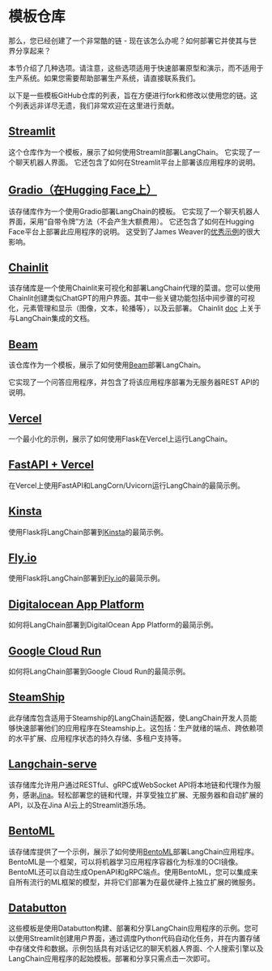 # 模板仓库

那么，您已经创建了一个非常酷的链 - 现在该怎么办呢？如何部署它并使其与世界分享起来？

本节介绍了几种选项。请注意，这些选项适用于快速部署原型和演示，而不适用于生产系统。如果您需要帮助部署生产系统，请直接联系我们。

以下是一些模板GitHub仓库的列表，旨在方便进行fork和修改以使用您的链。这个列表远非详尽无遗，我们非常欢迎在这里进行贡献。

## [Streamlit](https://github.com/hwchase17/langchain-streamlit-template)

这个仓库作为一个模板，展示了如何使用Streamlit部署LangChain。
它实现了一个聊天机器人界面。
它还包含了如何在Streamlit平台上部署该应用程序的说明。

## [Gradio（在Hugging Face上）](https://github.com/hwchase17/langchain-gradio-template)

该存储库作为一个使用Gradio部署LangChain的模板。
它实现了一个聊天机器人界面，采用“自带令牌”方法（不会产生大额费用）。
它还包含了如何在Hugging Face平台上部署此应用程序的说明。
这受到了James Weaver的[优秀示例](https://huggingface.co/JavaFXpert)的很大影响。

## [Chainlit](https://github.com/Chainlit/cookbook)

该存储库是一个使用Chainlit来可视化和部署LangChain代理的菜谱。您可以使用Chainlit创建类似ChatGPT的用户界面。其中一些关键功能包括中间步骤的可视化，元素管理和显示（图像，文本，轮播等），以及云部署。
Chainlit [doc](https://docs.chainlit.io/langchain) 上关于与LangChain集成的文档。

## [Beam](https://github.com/slai-labs/get-beam/tree/main/examples/langchain-question-answering)

该仓库作为一个模板，展示了如何使用[Beam](https://beam.cloud)部署LangChain。

它实现了一个问答应用程序，并包含了将该应用程序部署为无服务器REST API的说明。

## [Vercel](https://github.com/homanp/vercel-langchain)

一个最小化的示例，展示了如何使用Flask在Vercel上运行LangChain。

## [FastAPI + Vercel](https://github.com/msoedov/langcorn)

在Vercel上使用FastAPI和LangCorn/Uvicorn运行LangChain的最简示例。

## [Kinsta](https://github.com/kinsta/hello-world-langchain)

使用Flask将LangChain部署到[Kinsta](https://kinsta.com)的最简示例。

## [Fly.io](https://github.com/fly-apps/hello-fly-langchain)

使用Flask将LangChain部署到[Fly.io](https://fly.io/)的最简示例。

## [Digitalocean App Platform](https://github.com/homanp/digitalocean-langchain)

如何将LangChain部署到DigitalOcean App Platform的最简示例。

## [Google Cloud Run](https://github.com/homanp/gcp-langchain)

如何将LangChain部署到Google Cloud Run的最简示例。

## [SteamShip](https://github.com/steamship-core/steamship-langchain/)

此存储库包含适用于Steamship的LangChain适配器，使LangChain开发人员能够快速部署他们的应用程序在Steamship上。这包括：生产就绪的端点、跨依赖项的水平扩展、应用程序状态的持久存储、多租户支持等。

## [Langchain-serve](https://github.com/jina-ai/langchain-serve)

该存储库允许用户通过RESTful、gRPC或WebSocket API将本地链和代理作为服务，感谢[Jina](https://docs.jina.ai/)。轻松部署您的链和代理，并享受独立扩展、无服务器和自动扩展的API，以及在Jina AI云上的Streamlit游乐场。

## [BentoML](https://github.com/ssheng/BentoChain)

该存储库提供了一个示例，展示了如何使用[BentoML](https://github.com/bentoml/BentoML)部署LangChain应用程序。BentoML是一个框架，可以将机器学习应用程序容器化为标准的OCI镜像。BentoML还可以自动生成OpenAPI和gRPC端点。使用BentoML，您可以集成来自所有流行的ML框架的模型，并将它们部署为在最优硬件上独立扩展的微服务。

## [Databutton](https://databutton.com/home?new-data-app=true)

这些模板是使用Databutton构建、部署和分享LangChain应用程序的示例。您可以使用Streamlit创建用户界面，通过调度Python代码自动化任务，并在内置存储中存储文件和数据。示例包括具有对话记忆的聊天机器人界面、个人搜索引擎以及LangChain应用程序的起始模板。部署和分享只需点击一次即可。
